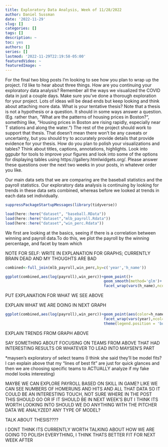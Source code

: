 ```yaml
---
title: Exploratory Data Analysis, Week of 11/28/2022
author: Daniel Sussman
date: '2022-11-29'
slug: []
categories: []
tags: []
description: ~
toc: yes
authors: []
series: []
lastmod: '2022-11-29T22:19:58-05:00'
featuredVideo: ~
featuredImage: ~
---
```


For the final two blog posts I’m looking to see how you plan to wrap up the project. I’d like to hear about three things.
How are you continuing your exploratory data analysis? Remember all the ways we visualized the COVID data in just a couple days. Make sure you’ve done a thorough exploration for your project. Lots of ideas will be dead ends but keep looking and think about attaching more data.
What is your tentative thesis? Note that a thesis is not a hypothesis or a question. It should in some ways answer a question. (Eg. rather than, “What are the patterns of housing prices in Boston?“, something like, “Housing prices in Boston are rising rapidly, especially near T stations and along the water.“) The rest of the project should work to support that thesis. That doesn’t mean there won’t be any caveats or uncertainty, but you should try to accurately  provide details that provide evidence for your thesis.
How do you plan to polish your visualizations and tables? Think about titles, captions, annotations, highlights. Look into ggpubr for tools to improve your figures and look into some of the options for displaying tables using https://gallery.htmlwidgets.org/.
Please answer these questions over the next two weeks in your posts, in whatever order you like.



Our main data sets that we are comparing are the baseball statistics and the payroll statistics. Our exploratory data analysis is continuing by looking for trends in these data sets combined, whereas before we looked at trends in each data set individually.

```r
suppressPackageStartupMessages(library(tidyverse))

load(here::here("dataset", "baseball.RData"))
load(here::here("dataset","mlb_payroll.Rdata"))
load(here::here("dataset","win_perc.Rdata"))
```

We first are looking at the basics, seeing if there is a correlation between winning and payroll data.To do this, we plot the payroll by the winning percentage, and facet by team which

NOTE FOR SELF: WRITE IN EXPLANATION FOR GRAPHS; CURRENTLY BRAIN DEAD AND MY THOUGHTS ARE BAD
```r
combined<-full_join(mlb_payroll,win_perc,by=c('year','h_name'))

ggplot(combined,aes(log(payroll),win_perc))+geom_point()+
                                            geom_smooth(method='glm')+
                                            facet_wrap(vars(h_name),ncol=3)
```



PUT EXPLANATION FOR WHAT WE SEE ABOVE

EXPLAIN WHAT WE ARE DOING IN NEXT GRAPH 
```r
ggplot(combined,aes(log(payroll),win_perc))+geom_point(aes(color=h_name))+
                                            facet_wrap(vars(year),ncol=3)+
                                            theme(legend.position = 'bottom')
```

EXPLAIN TRENDS FROM GRAPH ABOVE



SAY SOMETHING ABOUT FOCUSING ON TEAMS FROM ABOVE THAT HAD INTERESTING RESULTS OR WHATEVER TO LEAD INTO MAYSEN'S PART

*maysen's exploratory of select teams (I think she said they'll be model fits? I can explain above that my "lines of best fit" are just for quick glances and then we are choosing specific teams to ACTUALLY analyze if my fake model looks interesting)


MAYBE WE CAN EXPLORE PAYROLL BASED ON SKILL IN GAME? LIKE WE CAN SEE NUMBERS OF HOMERUNS AND HITS AND ALL THAT DATA SO IT COULD BE AN INTERESTING TOUCH, NOT SURE WHERE IN THE POST THIS SHOULD GO OR IF IT SHOULD BE IN NEXT WEEK'S BUT I THINK ITS WORTH LOOKING INTO
SHOULD WE DO ANYTHING WITH THE PITCHER DATA WE ANALYZED? ANY TYPE OF MODEL?



TALK ABOUT THESIS????



I DONT THINK ITS CURRENTLY WORTH TALKING ABOUT HOW WE ARE GOING TO POLISH EVERYTHING, I THINK THATS BETTER FIT FOR NEXT WEEK AFTER 
